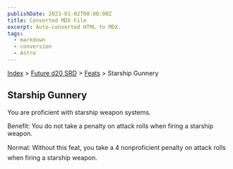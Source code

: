 ```yaml
---
publishDate: 2023-01-02T00:00:00Z
title: Converted MDX File
excerpt: Auto-converted HTML to MDX.
tags:
  - markdown
  - conversion
  - Astro
---
```


[Index](-index) > [Future d20 SRD](future-d20-srd-index) > [Feats](future-d20-srd-feats-index) > Starship Gunnery

## Starship Gunnery

You are proficient with starship weapon systems.

Benefit: You do not take a penalty on attack rolls when firing a starship weapon.

Normal: Without this feat, you take a 4 nonproficient penalty on attack rolls when firing a starship weapon.
